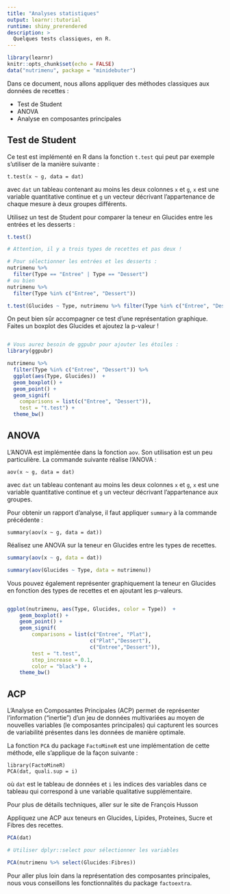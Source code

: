 ```yaml
---
title: "Analyses statistiques"
output: learnr::tutorial
runtime: shiny_prerendered
description: >
  Quelques tests classiques, en R.
---
```


```r
library(learnr)
knitr::opts_chunk$set(echo = FALSE)
data("nutrimenu", package = "minidebuter")
```

Dans ce document, nous allons appliquer des méthodes classiques aux données de recettes : 

  * Test de Student
  * ANOVA
  * Analyse en composantes principales

## Test de Student

Ce test est implémenté en R dans la fonction `t.test` qui peut par exemple s'utiliser de la manière suivante : 

```
t.test(x ~ g, data = dat)
```

avec `dat` un tableau contenant au moins les deux colonnes `x` et `g`, `x` est une variable quantitative continue et `g` un vecteur décrivant l'appartenance de chaque mesure à deux groupes différents.


Utilisez un test de Student pour comparer la teneur en Glucides entre les entrées et les desserts : 

```r
t.test()

```

```r
# Attention, il y a trois types de recettes et pas deux !
```

```r
# Pour sélectionner les entrées et les desserts : 
nutrimenu %>% 
  filter(Type == "Entree" | Type == "Dessert")
# ou bien
nutrimenu %>% 
  filter(Type %in% c("Entree", "Dessert"))
```

```r
t.test(Glucides ~ Type, nutrimenu %>% filter(Type %in% c("Entree", "Dessert")))
```

On peut bien sûr accompagner ce test d'une représentation graphique. Faites un boxplot des Glucides et ajoutez la p-valeur !


```r


```

```r
# Vous aurez besoin de ggpubr pour ajouter les étoiles : 
library(ggpubr)
```

```r
nutrimenu %>% 
  filter(Type %in% c("Entree", "Dessert")) %>% 
  ggplot(aes(Type, Glucides))  +
  geom_boxplot() + 
  geom_point() +
  geom_signif(
    comparisons = list(c("Entree", "Dessert")),
    test = "t.test") + 
  theme_bw()

```


## ANOVA

L'ANOVA est implémentée dans la fonction `aov`. Son utilisation est un peu particulière. La commande suivante réalise l'ANOVA :


```
aov(x ~ g, data = dat)
```

avec `dat` un tableau contenant au moins les deux colonnes `x` et `g`, `x` est une variable quantitative continue et `g` un vecteur décrivant l'appartenance aux groupes.

Pour obtenir un rapport d'analyse, il faut appliquer `summary` à la commande précédente : 

```
summary(aov(x ~ g, data = dat))
```

Réalisez une ANOVA sur la teneur en Glucides entre les types de recettes.

```r
summary(aov(x ~ g, data = dat))
```

```r
summary(aov(Glucides ~ Type, data = nutrimenu))
```

Vous pouvez également représenter graphiquement la teneur en Glucides en fonction des types de recettes et en ajoutant les p-valeurs.

```r

```

```r
ggplot(nutrimenu, aes(Type, Glucides, color = Type))  +
    geom_boxplot() + 
    geom_point() +
    geom_signif(
        comparisons = list(c("Entree", "Plat"),
                           c("Plat","Dessert"),
                           c("Entree","Dessert")),
        test = "t.test", 
        step_increase = 0.1,
        color = "black") + 
    theme_bw()
```

## ACP

L'Analyse en Composantes Principales (ACP) permet de représenter l'information ("inertie") d'un jeu de données multivariées au moyen de nouvelles variables (le composantes principales) qui capturent les sources de variabilité présentes dans les données de manière optimale.

La fonction `PCA` du package `FactoMineR` est une implémentation de cette méthode, elle s'applique de la façon suivante : 

```
library(FactoMineR)
PCA(dat, quali.sup = i)
```

où `dat` est le tableau de données et `i` les indices des variables dans ce tableau qui correspond à une variable qualitative supplémentaire.


Pour plus de détails techniques, aller sur le site de François Husson


Appliquez une ACP aux teneurs en Glucides, Lipides, Proteines, Sucre et Fibres des recettes.

```r
PCA(dat)
```

```r
# Utiliser dplyr::select pour sélectionner les variables
```

```r
PCA(nutrimenu %>% select(Glucides:Fibres))
```

Pour aller plus loin dans la représentation des composantes principales, nous vous conseillons les fonctionnalités du package `factoextra`.

